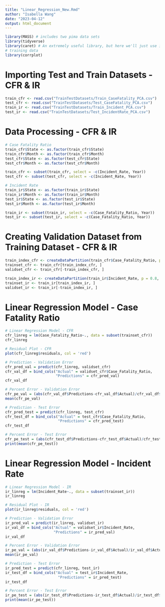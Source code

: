 ```yaml
---
title: "Linear_Regression_New.Rmd"
author: "Isabella Wang"
date: "2023-04-12"
output: html_document
---
```


```r
library(MASS) # includes two pima data sets
library(tidyverse)
library(caret) # An extremely useful library, but here we'll just use it for splitting
# training data
library(corrplot)
```

# Importing Test and Train Datasets - CFR & IR
```r
train_cfr <- read.csv("TrainTestDatasets/Train_CaseFatality_PCA.csv")
test_cfr <- read.csv("TrainTestDatasets/Test_CaseFatality_PCA.csv")
train_ir <- read.csv("TrainTestDatasets/Train_Incident_PCA.csv")
test_ir <- read.csv("TrainTestDatasets/Test_IncidentRate_PCA.csv")
```

# Data Processing - CFR & IR
```r
# Case Fatality Ratio
train_cfr$State <- as.factor(train_cfr$State)
train_cfr$Month <- as.factor(train_cfr$Month)
test_cfr$State <- as.factor(test_cfr$State)
test_cfr$Month <- as.factor(test_cfr$Month)

train_cfr <- subset(train_cfr, select = -c(Incident_Rate, Year))
test_cfr <- subset(test_cfr, select = -c(Incident_Rate, Year))

# Incident Rate
train_ir$State <- as.factor(train_ir$State)
train_ir$Month <- as.factor(train_ir$Month)
test_ir$State <- as.factor(test_ir$State)
test_ir$Month <- as.factor(test_ir$Month)

train_ir <- subset(train_ir, select = -c(Case_Fatality_Ratio, Year))
test_ir <- subset(test_ir, select = -c(Case_Fatality_Ratio, Year))
```

# Creating Validation Dataset from Training Dataset - CFR & IR
```r
train_index_cfr <- createDataPartition(train_cfr$Case_Fatality_Ratio, p = 0.8, list = FALSE)
trainset_cfr <- train_cfr[train_index_cfr, ]
validset_cfr <- train_cfr[-train_index_cfr, ]

train_index_ir <- createDataPartition(train_ir$Incident_Rate, p = 0.8, list = FALSE)
trainset_ir <- train_ir[train_index_ir, ]
validset_ir <- train_ir[-train_index_ir, ]
```

# Linear Regression Model - Case Fatality Ratio
```r
# Linear Regression Model - CFR
cfr_linreg = lm(Case_Fatality_Ratio~., data = subset(trainset_cfr))
cfr_linreg

# Residual Plot - CFR
plot(cfr_linreg$residuals, col = 'red')
```
```r
# Prediction - Validation Error
cfr_pred_val = predict(cfr_linreg, validset_cfr)
cfr_val_df = bind_cols("Actual" = validset_cfr$Case_Fatality_Ratio, 
                       "Predictions" = cfr_pred_val)
cfr_val_df

# Percent Error - Validation Error
cfr_pe_val = (abs(cfr_val_df$Predictions-cfr_val_df$Actual)/cfr_val_df$Actual)*100
mean(cfr_pe_val)
```
```r
# Prediction - Test Error
cfr_pred_test = predict(cfr_linreg, test_cfr)
cfr_test_df = bind_cols("Actual" = test_cfr$Case_Fatality_Ratio, 
                        "Predictions" = cfr_pred_test)
cfr_test_df

# Percent Error - Test Error
cfr_pe_test = (abs(cfr_test_df$Predictions-cfr_test_df$Actual)/cfr_test_df$Actual)*100
print(mean(cfr_pe_test))
```

# Linear Regression Model - Incident Rate
```r
# Linear Regression Model - IR
ir_linreg = lm(Incident_Rate~., data = subset(trainset_ir))
ir_linreg

# Residual Plot - IR
plot(ir_linreg$residuals, col = 'red')
```

```r
# Prediction - Validation Error
ir_pred_val = predict(ir_linreg, validset_ir)
ir_val_df = bind_cols("Actual" = validset_ir$Incident_Rate, 
                      "Predictions" = ir_pred_val)
ir_val_df

# Percent Error - Validation Error
ir_pe_val = (abs(ir_val_df$Predictions-ir_val_df$Actual)/ir_val_df$Actual)*100
mean(ir_pe_val)
```
```r
# Prediction - Test Error
ir_pred_test = predict(cfr_linreg, test_ir)
ir_test_df = bind_cols("Actual" = test_ir$Incident_Rate, 
                        "Predictions" = ir_pred_test)
ir_test_df

# Percent Error - Test Error
ir_pe_test = (abs(ir_test_df$Predictions-ir_test_df$Actual)/ir_test_df$Actual)*100
print(mean(ir_pe_test))
```
